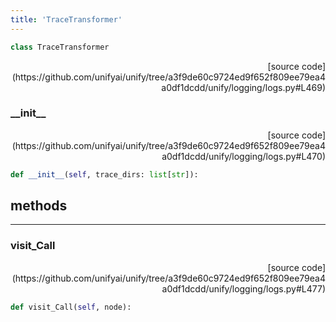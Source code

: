 ```yaml
---
title: 'TraceTransformer'
---
```


```python
class TraceTransformer
```

<p align="right">[source code](https://github.com/unifyai/unify/tree/a3f9de60c9724ed9f652f809ee79ea4a0df1dcdd/unify/logging/logs.py#L469)</p>



### \_\_init\_\_

<p align="right">[source code](https://github.com/unifyai/unify/tree/a3f9de60c9724ed9f652f809ee79ea4a0df1dcdd/unify/logging/logs.py#L470)</p>

```python
def __init__(self, trace_dirs: list[str]):
```



## methods

---

### visit\_Call

<p align="right">[source code](https://github.com/unifyai/unify/tree/a3f9de60c9724ed9f652f809ee79ea4a0df1dcdd/unify/logging/logs.py#L477)</p>

```python
def visit_Call(self, node):
```

